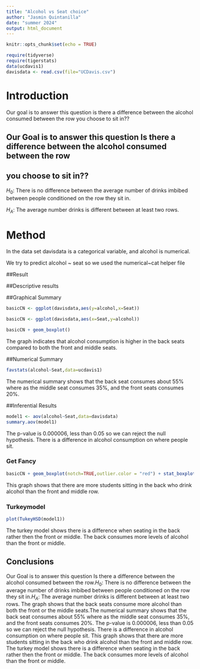 ```yaml
---
title: "Alcohol vs Seat choice"
author: "Jasmin Quintanilla"
date: "summer 2024"
output: html_document
---
```


```r
knitr::opts_chunk$set(echo = TRUE)
```

```r
require(tidyverse)
require(tigerstats)
data(ucdavis1)
davisdata <- read.csv(file="UCDavis.csv")
```


# Introduction
Our goal is to answer this question is there a difference between the alcohol consumed between the row you choose to sit in??

## Our Goal is to answer this question Is there a difference between the alcohol consumed between the row
## you choose to sit in??  

$H_0$: There is no difference between the average number of drinks imbibed between people conditioned on the row they sit in.

$H_A$: The average number drinks is different between at least two rows. 

# Method
In the data set davisdata is a categorical variable, and alcohol is numerical.

We try to predict alcohol ~ seat so we used the numerical~cat helper file

##Result


##Descriptive results 

##Graphical Summary

```r
basicCN <- ggplot(davisdata,aes(y=alcohol,x=Seat))
```

```r
basicCN <- ggplot(davisdata,aes(x=Seat,y=alcohol))

basicCN + geom_boxplot()
```


The graph indicates that alcohol consumption is higher in the back seats compared to both the front and middle seats.

##Numerical Summary

```r
favstats(alcohol~Seat,data=ucdavis1)
```

The numerical summary shows that the back seat consumes about 55% where as the middle seat consumes 35%, and the front seats consumes 20%.

##Inferential Results 

```r
model1 <- aov(alcohol~Seat,data=davisdata)
summary.aov(model1)
```


The p-value is 0.000006, less than 0.05 so we can reject the null hypothesis.
There is a difference in alcohol consumption on where people sit.

### Get Fancy 

```r
basicCN + geom_boxplot(notch=TRUE,outlier.color = "red") + stat_boxplot(geom ='errorbar') + labs(title="Fancy notch boxplot \n with 2 lines")
```

This graph shows that there are more students sitting in the back who drink alcohol than the front and middle row. 

### Turkeymodel

```r
plot(TukeyHSD(model1))
```

The turkey model shows there is a difference when seating in the back rather then the front or middle. The back consumes more levels of alcohol than the front or middle. 

## Conclusions

Our Goal is to answer this question Is there a difference between the alcohol consumed between the row.$H_0$: There is no difference between the average number of drinks imbibed between people conditioned on the row they sit in.$H_A$: The average number drinks is different between at least two rows. The graph shows that the back seats consume more alcohol than both the front or the middle seats.The numerical summary shows that the back seat consumes about 55% where as the middle seat consumes 35%, and the front seats consumes 20%. The p-value is 0.000006, less than 0.05 so we can reject the null hypothesis.
There is a difference in alcohol consumption on where people sit. This graph shows that there are more students sitting in the back who drink alcohol than the front and middle row. The turkey model shows there is a difference when seating in the back rather then the front or middle. The back consumes more levels of alcohol than the front or middle. 


